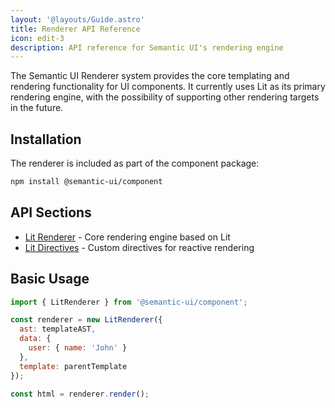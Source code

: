 ```yaml
---
layout: '@layouts/Guide.astro'
title: Renderer API Reference
icon: edit-3
description: API reference for Semantic UI's rendering engine
---
```


The Semantic UI Renderer system provides the core templating and rendering functionality for UI components. It currently uses Lit as its primary rendering engine, with the possibility of supporting other rendering targets in the future.

## Installation

The renderer is included as part of the component package:

```bash
npm install @semantic-ui/component
```

## API Sections

* [Lit Renderer](/api/renderer/lit-renderer) - Core rendering engine based on Lit
* [Lit Directives](/api/renderer/lit-directives) - Custom directives for reactive rendering

## Basic Usage

```javascript
import { LitRenderer } from '@semantic-ui/component';

const renderer = new LitRenderer({
  ast: templateAST,
  data: {
    user: { name: 'John' }
  },
  template: parentTemplate
});

const html = renderer.render();
```
